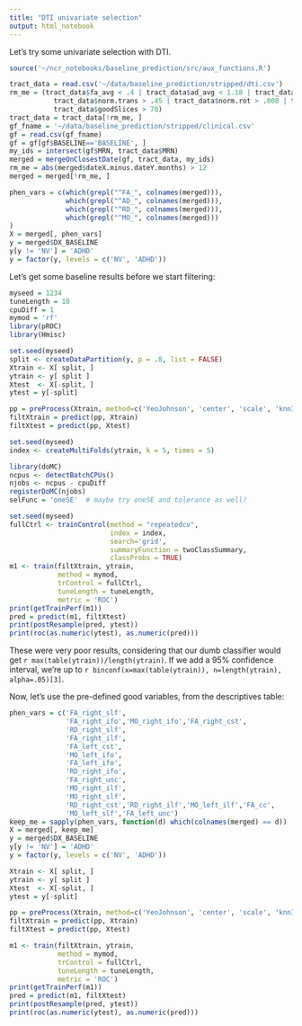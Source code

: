 ```yaml
---
title: "DTI univariate selection"
output: html_notebook
---
```


Let's try some univariate selection with DTI.

```r
source('~/ncr_notebooks/baseline_prediction/src/aux_functions.R')

tract_data = read.csv('~/data/baseline_prediction/stripped/dti.csv')
rm_me = (tract_data$fa_avg < .4 | tract_data$ad_avg < 1.18 | tract_data$rd_avg > .65 | tract_data$rd_avg < .5 |
           tract_data$norm.trans > .45 | tract_data$norm.rot > .008 | tract_data$goodSlices < 45 |
           tract_data$goodSlices > 70)
tract_data = tract_data[!rm_me, ]
gf_fname = '~/data/baseline_prediction/stripped/clinical.csv'
gf = read.csv(gf_fname)
gf = gf[gf$BASELINE=='BASELINE', ]
my_ids = intersect(gf$MRN, tract_data$MRN)
merged = mergeOnClosestDate(gf, tract_data, my_ids)
rm_me = abs(merged$dateX.minus.dateY.months) > 12
merged = merged[!rm_me, ]

phen_vars = c(which(grepl("^FA_", colnames(merged))),
              which(grepl("^AD_", colnames(merged))),
              which(grepl("^RD_", colnames(merged))),
              which(grepl("^MO_", colnames(merged)))
)
X = merged[, phen_vars]
y = merged$DX_BASELINE
y[y != 'NV'] = 'ADHD'
y = factor(y, levels = c('NV', 'ADHD'))
```

Let's get some baseline results before we start filtering:

```r
myseed = 1234
tuneLength = 10
cpuDiff = 1
mymod = 'rf'
library(pROC)
library(Hmisc)

set.seed(myseed)
split <- createDataPartition(y, p = .8, list = FALSE)
Xtrain <- X[ split, ]
ytrain <- y[ split ]
Xtest  <- X[-split, ]
ytest = y[-split]

pp = preProcess(Xtrain, method=c('YeoJohnson', 'center', 'scale', 'knnImpute'))
filtXtrain = predict(pp, Xtrain)
filtXtest = predict(pp, Xtest)

set.seed(myseed)
index <- createMultiFolds(ytrain, k = 5, times = 5)

library(doMC)
ncpus <- detectBatchCPUs()
njobs <- ncpus - cpuDiff
registerDoMC(njobs)
selFunc = 'oneSE'  # maybe try oneSE and tolerance as well?

set.seed(myseed)
fullCtrl <- trainControl(method = "repeatedcv",
                         index = index,
                         search='grid',
                         summaryFunction = twoClassSummary,
                         classProbs = TRUE)
m1 <- train(filtXtrain, ytrain,
            method = mymod,
            trControl = fullCtrl,
            tuneLength = tuneLength,
            metric = 'ROC')
print(getTrainPerf(m1))
pred = predict(m1, filtXtest)
print(postResample(pred, ytest))
print(roc(as.numeric(ytest), as.numeric(pred)))
```
These were very poor results, considering that our dumb classifier would get `r max(table(ytrain))/length(ytrain)`. If we add a 95% confidence interval, we're up to `r binconf(x=max(table(ytrain)), n=length(ytrain), alpha=.05)[3]`.

Now, let's use the pre-defined good variables, from the descriptives table:

```r
phen_vars = c('FA_right_slf',
              'FA_right_ifo','MO_right_ifo','FA_right_cst',
              'RD_right_slf',
              'FA_right_ilf',
              'FA_left_cst',
              'MO_left_ifo',
              'FA_left_ifo',
              'RD_right_ifo',
              'FA_right_unc',
              'MO_right_ilf',
              'MO_right_slf',
              'RD_right_cst','RD_right_ilf','MO_left_ilf','FA_cc',
              'MO_left_slf','FA_left_unc')
keep_me = sapply(phen_vars, function(d) which(colnames(merged) == d))
X = merged[, keep_me]
y = merged$DX_BASELINE
y[y != 'NV'] = 'ADHD'
y = factor(y, levels = c('NV', 'ADHD'))

Xtrain <- X[ split, ]
ytrain <- y[ split ]
Xtest  <- X[-split, ]
ytest = y[-split]

pp = preProcess(Xtrain, method=c('YeoJohnson', 'center', 'scale', 'knnImpute'))
filtXtrain = predict(pp, Xtrain)
filtXtest = predict(pp, Xtest)

m1 <- train(filtXtrain, ytrain,
            method = mymod,
            trControl = fullCtrl,
            tuneLength = tuneLength,
            metric = 'ROC')
print(getTrainPerf(m1))
pred = predict(m1, filtXtest)
print(postResample(pred, ytest))
print(roc(as.numeric(ytest), as.numeric(pred)))
```






